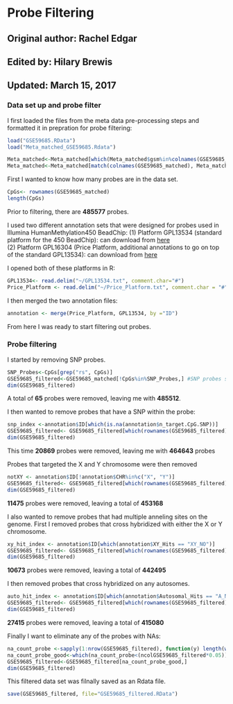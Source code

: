 Probe Filtering
======================

## Original author: Rachel Edgar
## Edited by: Hilary Brewis
## Updated: March 15, 2017

### Data set up and probe filter

I first loaded the files from the meta data pre-processing steps and formatted it in prepration for probe filtering:
```r
load("GSE59685.RData")
load("Meta_matched_GSE59685.Rdata")
```

```r
Meta_matched<-Meta_matched[which(Meta_matched$gsm%in%colnames(GSE59685_matched)),]
Meta_matched<-Meta_matched[match(colnames(GSE59685_matched), Meta_matched$gsm),]
```

First I wanted to know how many probes are in the data set.
```r
CpGs<- rownames(GSE59685_matched)
length(CpGs)
```
Prior to filtering, there are **485577** probes.

I used two different annotation sets that were designed for probes used in Illumina HumanMethylation450 BeadChip:
(1) Platform GPL13534 (standard platform for the 450 BeadChip): can download from [here](https://www.ncbi.nlm.nih.gov/geo/query/acc.cgi?acc=GPL13534)  
(2) Platform GPL16304 (Price Platform, additional annotations to go on top of the standard GPL13534): can download from [here](https://www.ncbi.nlm.nih.gov/geo/query/acc.cgi?acc=GPL16304)

I opened both of these platforms in R:
```r
GPL13534<- read.delim("~/GPL13534.txt", comment.char="#")
Price_Platform <- read.delim("~/Price_Platform.txt", comment.char = "#")
```

I then merged the two annotation files:
```r
annotation <- merge(Price_Platform, GPL13534, by ="ID")
```
From here I was ready to start filtering out probes. 

### Probe filtering

I started by removing SNP probes.
```r
SNP_Probes<-CpGs[grep("rs", CpGs)]
GSE59685_filtered<-GSE59685_matched[!CpGs%in%SNP_Probes,] #SNP probes start with rs instead of cg  
dim(GSE59685_filtered) 
```
A total of **65** probes were removed, leaving me with **485512**.

I then wanted to remove probes that have a SNP within the probe:
```r
snp_index <-annotation$ID[which(is.na(annotation$n_target.CpG.SNP))]
GSE59685_filtered<- GSE59685_filtered[which(rownames(GSE59685_filtered)%in%snp_index), ]
dim(GSE59685_filtered)
```
This time **20869** probes were removed, leaving me with **464643** probes

Probes that targeted the X and Y chromosome were then removed
```r
notXY <- annotation$ID[!annotation$CHR%in%c("X", "Y")]
GSE59685_filtered<- GSE59685_filtered[which(rownames(GSE59685_filtered)%in%notXY), ]
dim(GSE59685_filtered) 
```
**11475** probes were removed, leaving a total of **453168**

I also wanted to remove probes that had multiple anneling sites on the genome. First I removed probes that cross hybridized with either the X or Y chromosome.
```r
xy_hit_index <- annotation$ID[which(annotation$XY_Hits == "XY_NO")]
GSE59685_filtered<- GSE59685_filtered[which(rownames(GSE59685_filtered)%in%xy_hit_index), ]
dim(GSE59685_filtered)
```
**10673** probes were removed, leaving a total of **442495**

I then removed probes that cross hybridized on any autosomes.
```r
auto_hit_index <- annotation$ID[which(annotation$Autosomal_Hits == "A_NO")]
GSE59685_filtered<- GSE59685_filtered[which(rownames(GSE59685_filtered)%in%auto_hit_index), ]
dim(GSE59685_filtered)
```
**27415** probes were removed, leaving a total of **415080**

Finally I want to eliminate any of the probes with NAs:
```r
na_count_probe <-sapply(1:nrow(GSE59685_filtered), function(y) length(which(is.na(GSE59685_filtered[y,]))))
na_count_probe_good<-which(na_count_probe<(ncolGSE59685_filtered*0.05))
GSE59685_filtered<-GSE59685_filtered[na_count_probe_good,]
dim(GSE59685_filtered)
```


This filtered data set was filnally saved as an Rdata file.
```r
save(GSE59685_filtered, file="GSE59685_filtered.RData")
```

